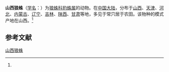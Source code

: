 {{Speciesbox
| name = 山西狼蛛
| status = 
| status_system = 
| image = 
| genus = Lycosa
| species = shansia
| authority = (Hogg, 1912)<ref name='id13835'>{{cite web| url =http://www.bioinfo.cn/db05/BjdwSpecies.php?action=view&id=13835| title =山西狼蛛| work =《中国动物物种编目数据库》| publisher =中国科学院微生物研究所| author =中国科学院动物研究所| accessdate =2009-04-28| deadurl =yes| archiveurl =https://web.archive.org/web/20160305072014/http://www.bioinfo.cn/db05/BjdwSpecies.php?action=view&id=13835| archivedate =2016-03-05}}</ref>
}}

'''山西狼蛛'''（[[学名|学名]]：{{lang|la|''Lycosa shansia''}}）为[[狼蛛科|狼蛛科]][[豹蛛属|豹蛛属]]的动物。在[[中国大陆|中国大陆]]，分布于[[山西|山西]]、[[天津|天津]]、[[河北|河北]]、[[内蒙古|内蒙古]]、[[辽宁|辽宁]]、[[吉林|吉林]]、[[陕西|陕西]]、[[甘肃|甘肃]]等地，多见于常穴居于农田。该物种的模式产地在山西。<ref name='id13835'/>

== 参考文献 ==
{{reflist}}

{{Wikispecies|Lycosa shansia}}
{{Taxonbar|from=Q963070}}

[[Category:豹蛛属|山西狼蛛]]


{{蜘蛛小作品}}